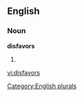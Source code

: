 ==English==

===Noun===
'''disfavors'''

# {{plural of|[[disfavor]]}}

[[Category:English plurals]]

[[vi:disfavors]]